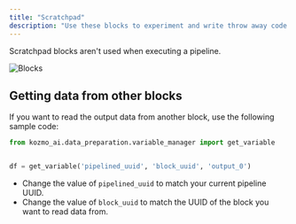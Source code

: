 ```yaml
---
title: "Scratchpad"
description: "Use these blocks to experiment and write throw away code."
---
```


Scratchpad blocks aren't used when executing a pipeline.

![Blocks](https://github.com/kozmoai/assets/blob/main/blocks/scratchpad.gif?raw=true)

## Getting data from other blocks

If you want to read the output data from another block, use the following sample code:

```python
from kozmo_ai.data_preparation.variable_manager import get_variable


df = get_variable('pipelined_uuid', 'block_uuid', 'output_0')
```

- Change the value of `pipelined_uuid` to match your current pipeline UUID.
- Change the value of `block_uuid` to match the UUID of the block you want to read data from.
